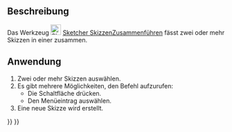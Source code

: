 <languages/>

{{Docnav/de
|[[Sketcher_ValidateSketch/de|SkizzeÜberprüfen]]
|[[Sketcher_MirrorSketch/de|SkizzeSpiegeln]]
|[[Sketcher_Workbench/de|Sketcher]]
|IconL=Sketcher_ValidateSketch.svg
|IconR=Sketcher_MirrorSketch.svg‎
|IconC=Workbench_Sketcher.svg
}}

{{GuiCommand/de
|Name=Sketcher MergeSketches
|Name/de=Sketcher SkizzenZusammenführen
|MenuLocation=Sketch → Skizzen zusammenführen
|Workbenches=[[Sketcher_Workbench/de|Sketcher]], [[PartDesign_Workbench/de|PartDesign]]
|Version=0.15
}}

<span id="Description"></span>
==Beschreibung==

Das Werkzeug [[Image:Sketcher_MergeSketches.svg|24px]] [[Sketcher_MergeSketches/de|Sketcher SkizzenZusammenführen]] fässt zwei oder mehr Skizzen in einer zusammen.

<span id="Usage"></span>
==Anwendung==

# Zwei oder mehr Skizzen auswählen.
# Es gibt mehrere Möglichkeiten, den Befehl aufzurufen:
#* Die Schaltfläche {{Button|[[Image:Sketcher_MergeSketches.svg|16px]] [[Sketcher_MergeSketches/de|Skizzen zusammenführen]]}}  drücken.
#* Den Menüeintrag {{MenuCommand|Skizze → [[Image:Sketcher_MergeSketches.svg|16px]] [[Sketcher_MergeSketches/de|Skizzen zusammenführen]]}} auswählen.
# Eine neue Skizze wird erstellt.


{{Docnav/de
|[[Sketcher_ValidateSketch/de|SkizzeÜberprüfen]]
|[[Sketcher_MirrorSketch/de|SkizzeSpiegeln]]
|[[Sketcher_Workbench/de|Sketcher]]
|IconL=Sketcher_ValidateSketch.svg
|IconR=Sketcher_MirrorSketch.svg‎
|IconC=Workbench_Sketcher.svg
}}


{{Sketcher Tools navi{{#translation:}}}}
{{Userdocnavi{{#translation:}}}}